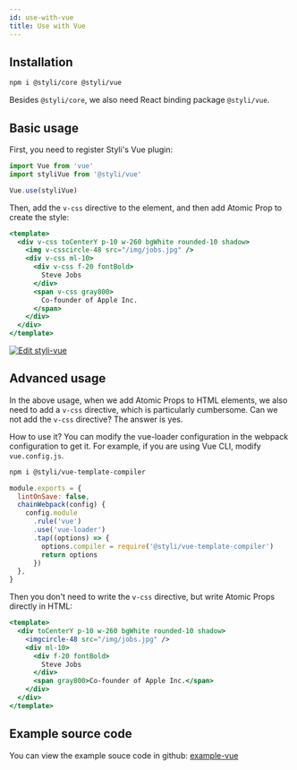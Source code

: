 ```yaml
---
id: use-with-vue
title: Use with Vue
---
```


## Installation

```bash
npm i @styli/core @styli/vue
```

Besides `@styli/core`, we also need React binding package `@styli/vue`.

## Basic usage

First, you need to register Styli's Vue plugin:

```jsx
import Vue from 'vue'
import styliVue from '@styli/vue'

Vue.use(styliVue)
```

Then, add the `v-css` directive to the element, and then add Atomic Prop to create the style:

```jsx
<template>
  <div v-css toCenterY p-10 w-260 bgWhite rounded-10 shadow>
    <img v-csscircle-48 src="/img/jobs.jpg" />
    <div v-css ml-10>
      <div v-css f-20 fontBold>
        Steve Jobs
      </div>
      <span v-css gray800>
        Co-founder of Apple Inc.
      </span>
    </div>
  </div>
</template>
```

[![Edit styli-vue](https://codesandbox.io/static/img/play-codesandbox.svg)](https://codesandbox.io/s/styli-vue-8o5dd?fontsize=14&hidenavigation=1&theme=dark)

## Advanced usage

In the above usage, when we add Atomic Props to HTML elements, we also need to add a `v-css` directive, which is particularly cumbersome. Can we not add the `v-css` directive? The answer is yes.

How to use it? You can modify the vue-loader configuration in the webpack configuration to get it. For example, if you are using Vue CLI, modify `vue.config.js`.

```bash
npm i @styli/vue-template-compiler
```

```js title="vue.config.js"
module.exports = {
  lintOnSave: false,
  chainWebpack(config) {
    config.module
      .rule('vue')
      .use('vue-loader')
      .tap((options) => {
        options.compiler = require('@styli/vue-template-compiler')
        return options
      })
  },
}
```

Then you don't need to write the `v-css` directive, but write Atomic Props directly in HTML:

```jsx
<template>
  <div toCenterY p-10 w-260 bgWhite rounded-10 shadow>
    <imgcircle-48 src="/img/jobs.jpg" />
    <div ml-10>
      <div f-20 fontBold>
        Steve Jobs
      </div>
      <span gray800>Co-founder of Apple Inc.</span>
    </div>
  </div>
</template>
```

## Example source code

You can view the example souce code in github: [example-vue](https://github.com/forsigner/styli/tree/master/packages/example-vue)
